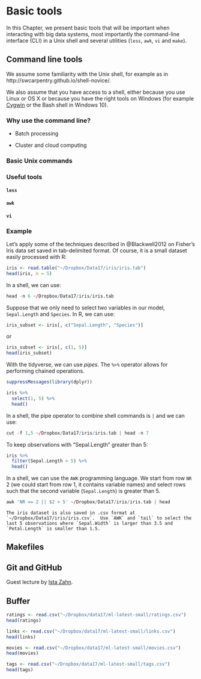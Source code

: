 # Basic tools {#basics}

In this Chapter, we present basic tools that will be important when interacting with big data systems, most importantly the command-line interface (CLI) in a Unix shell and several utilities (`less`, `awk`, `vi` and `make`).

## Command line tools

We assume some familiarity with the Unix shell, for example as in http://swcarpentry.github.io/shell-novice/.

We also assume that you have access to a shell, either because you use Linux or OS X or because you have the right tools on Windows (for example [Cygwin](https://www.cygwin.com/) or the Bash shell in Windows 10).

### Why use the command line?

- Batch processing

- Cluster and cloud computing

### Basic Unix commands

### Useful tools

#### `less`

#### `awk`

#### `vi`

### Example

Let's apply some of the techniques described in @Blackwell2012 on Fisher's Iris data set saved in tab-delimited format.  Of course, it is a small dataset easily processed with R:

```r
iris <- read.table("~/Dropbox/Data17/iris/iris.tab")
head(iris, n = 5)
```

In a shell, we can use:

```r
head -n 6 ~/Dropbox/Data17/iris/iris.tab
```

Suppose that we only need to select two variables in our model, `Sepal.Length` and `Species`.  In R, we can use:

```r
iris_subset <- iris[, c("Sepal.Length", "Species")]
```

or

```r
iris_subset <- iris[, c(1, 5)]
head(iris_subset)
```

With the tidyverse, we can use *pipes*.  The `%>%` operator allows for performing chained operations.

```r
suppressMessages(library(dplyr))

iris %>%
  select(1, 5) %>% 
  head()
```

In a shell, the pipe operator to combine shell commands is `|` and we can use:

```r
cut -f 1,5 ~/Dropbox/Data17/iris/iris.tab | head -n 7
```

To keep observations with "Sepal.Length" greater than 5:

```r
iris %>%
  filter(Sepal.Length > 5) %>% 
  head()
```

In a shell, we can use the `AWK` programming language.  We start from row `NR` 2 (we could start from row 1, it contains variable names) and select rows such that the second variable (`Sepal.Length`) is greater than 5.

```r
awk 'NR == 2 || $2 > 5' ~/Dropbox/Data17/iris/iris.tab | head
```

```exercise
The iris dataset is also saved in .csv format at `~/Dropbox/Data17/iris/iris.csv`.  Use `AWK` and `tail` to select the last 5 observations where `Sepal.Width` is larger than 3.5 and `Petal.Length` is smaller than 1.5.
```

## Makefiles

## Git and GitHub

Guest lecture by [Ista Zahn](https://www.iq.harvard.edu/people/ista-zahn).

## Buffer

```r
ratings <- read.csv("~/Dropbox/data17/ml-latest-small/ratings.csv")
head(ratings)
```
```r
links <- read.csv("~/Dropbox/data17/ml-latest-small/links.csv")
head(links)
```

```r
movies <- read.csv("~/Dropbox/data17/ml-latest-small/movies.csv")
head(movies)
```
```r
tags <- read.csv("~/Dropbox/data17/ml-latest-small/tags.csv")
head(tags)
```

